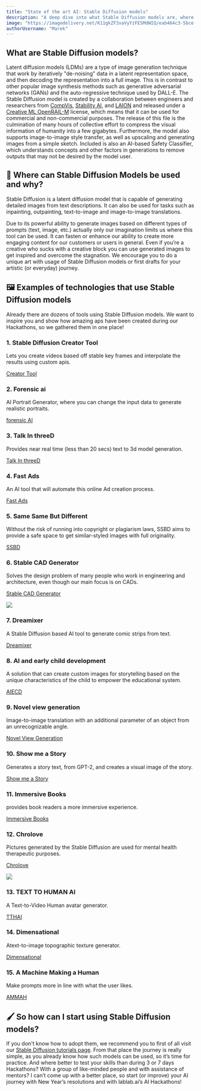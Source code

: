 ```yaml
---
title: "State of the art AI: Stable Diffusion models"
description: "A deep dive into what Stable Diffusion models are, where they can be used and why you should incorporate them to your app."
image: "https://imagedelivery.net/K11gkZF3xaVyYzFESMdWIQ/eab464c3-5bce-4520-fb1a-4d832467b400/full"
authorUsername: "Marek"
---
```


## What are Stable Diffusion models?

Latent diffusion models (LDMs) are a type of image generation technique that work by iteratively "de-noising" data in a latent representation space, and then decoding the representation into a full image. This is in contrast to other popular image synthesis methods such as generative adversarial networks (GANs) and the auto-regressive technique used by DALL-E. The Stable Diffusion model is created by a collaboration between engineers and researchers from [CompVis](https://huggingface.co/CompVis), [Stability AI](https://stability.ai/), and [LAION](https://laion.ai/) and released under a [Creative ML OpenRAIL-M](https://huggingface.co/spaces/CompVis/stable-diffusion-license) license, which means that it can be used for commercial and non-commercial purposes. The release of this file is the culmination of many hours of collective effort to compress the visual information of humanity into a few gigabytes. Furthermore, the model also supports image-to-image style transfer, as well as upscaling and generating images from a simple sketch. Included is also an AI-based Safety Classifier, which understands concepts and other factors in generations to remove outputs that may not be desired by the model user.


## 🎨 Where can Stable Diffusion Models be used and why?

Stable Diffusion is a latent diffusion model that is capable of generating detailed images from text descriptions. It can also be used for tasks such as inpainting, outpainting, text-to-image and image-to-image translations.

Due to its powerful ability to generate images based on different types of prompts (text, image, etc.) actually only our imagination limits us where this tool can be used. It can fasten or enhance our ability to create more engaging content for our customers or users in general. Even if you’re a creative who sucks with a creative block you can use generated images to get inspired and overcome the stagnation. We encourage you to do a unique art with usage of Stable Diffusion models or first drafts for your artistic (or everyday) journey.


## 🖼️ Examples of technologies that use Stable Diffusion models

Already there are dozens of tools using Stable Diffusion models. We want to inspire you and show how amazing aps have been created during our Hackathons, so we gathered them in one place!



### 1. Stable Diffusion Creator Tool
Lets you create videos based off stable key frames and interpolate the results using custom apis.

[Creator Tool](https://lablab.ai/event/stable-diffusion-hackathon/Fast%20Path/Stable%20Diffusion%20Creator%20Tool)
### 2. Forensic ai
AI Portrait Generator, where you can change the input data to generate realistic portraits.

[forensic AI](https://lablab.ai/event/stable-diffusion-hackathon/SD4FUN/forensic%20ai)
### 3. Talk In threeD
Provides near real time (less than 20 secs) text to 3d model generation.

[Talk In threeD](https://lablab.ai/event/stable-diffusion-hackathon/Metaverse-Streamer/Talk%20In%20threeD%20)
### 4. Fast Ads
An AI tool that will automate this online Ad creation process.

[Fast Ads](https://lablab.ai/event/stable-diffusion-hackathon/Advert-AI/Fast%20Ads)
### 5. Same Same But Different
Without the risk of running into copyright or plagiarism laws, SSBD aims to provide a safe space to get similar-styled images with full originality.

[SSBD](https://lablab.ai/event/stable-diffusion-hackathon/DDC/Same%20Same%20But%20Different)
### 6. Stable CAD Generator
Solves the design problem of many people who work in engineering and architecture, even though our main focus is on CADs.

[Stable CAD Generator](https://lablab.ai/event/stable-diffusion-hackathon/Chuck%20Norris/Stable%20CAD%20Generator)

![](https://imagedelivery.net/K11gkZF3xaVyYzFESMdWIQ/9044ce40-b253-4fb1-35bc-8a1a3f62cd00/original)
### 7. Dreamixer
A Stable Diffusion based AI tool to generate comic strips from text.

[Dreamixer](https://lablab.ai/event/stable-diffusion-hackathon/Morpheus/Dreamixer)
### 8. AI and early child development
A solution that can create custom images for storytelling based on the unique characteristics of the child to empower the educational system.

[AIECD](https://lablab.ai/event/stable-diffusion-hackathon/Xena/AI%20and%20early%20child%20development)
### 9. Novel view generation
Image-to-image translation with an additional parameter of an object from an unrecognizable angle.

[Novel View Generation](https://lablab.ai/event/stable-diffusion-hackathon/Aqua%20learning/Novel%20view%20generation)
### 10. Show me a Story
Generates a story text, from GPT-2, and creates a visual image of the story.

[Show me a Story](https://lablab.ai/event/stable-diffusion-hackathon/AI4Lokal/Show%20me%20a%20Story)
### 11. Immersive Books
provides book readers a more immersive experience.

[Immersive Books](https://lablab.ai/event/stable-diffusion-hackathon/The%20Prompt%20Engineers/Immersive%20Books)
### 12. Chrolove
Pictures generated by the Stable Diffusion are used for mental health therapeutic purposes.

[Chrolove](https://lablab.ai/event/stable-diffusion-hackathon/Accelerate%20Mental%20Health%20Engineering/Chrolove)

![](https://imagedelivery.net/K11gkZF3xaVyYzFESMdWIQ/3c473f2e-a557-443b-7d60-3c0cb99dbc00/original)
### 13. TEXT TO HUMAN AI
A Text-to-Video Human avatar generator.

[TTHAI](https://lablab.ai/event/stable-diffusion-hackathon/VISIO/TEXT%20TO%20HUMAN%20AI)
### 14. Dimensational
Atext-to-image topographic texture generator.

[Dimensational](https://lablab.ai/event/stable-diffusion-hackathon/Dimensational/Dimensational)
### 15. A Machine Making a Human
Make prompts more in line with what the user likes.

[AMMAH](https://lablab.ai/event/stable-diffusion-hackathon/Team%20Get%20It%20Done/A%20machine%20making%20a%20human)

## 🖌️ So how can I start using Stable Diffusion models?

If you don't know how to adopt them, we recommend you to first of all visit our [Stable Diffusion tutorials page](https://lablab.ai/tech/stable-diffusion). From that place the journey is really simple, as you already know how such models can be used, so it’s time for practice. And where better to test your skills than during 3 or 7 days Hackathons? With a group of like-minded people and with assistance of mentors? I can’t come up with a better place, so start (or improve) your AI journey with New Year’s resolutions and with lablab.ai’s AI Hackathons!
